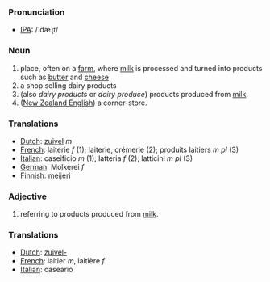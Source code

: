 === Pronunciation ===
*[[w:IPA|IPA]]: /'dæɻɪ/

=== Noun ===

# place, often on a [[farm]], where [[milk]] is processed and turned into products such as [[butter]] and [[cheese]]
# a shop selling dairy products
# (also ''dairy products'' or ''dairy produce'') products produced from [[milk]].
# ([[New Zealand English]]) a corner-store.

=== Translations ===

*[[Dutch]]: [[zuivel]] ''m''
*[[French]]: laiterie ''f'' (1); laiterie, crémerie (2); produits laitiers ''m pl'' (3)
*[[Italian]]: caseificio ''m'' (1); latteria ''f'' (2); latticini ''m pl'' (3)
*[[German]]: Molkerei ''f''
*[[Finnish]]: [[meijeri]]

=== Adjective ===

# referring to products produced from [[milk]].

=== Translations ===

*[[Dutch]]: [[zuivel-]]
*[[French]]: laitier ''m'', laitière ''f''
*[[Italian]]: caseario